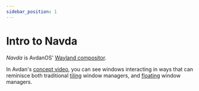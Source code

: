 ```yaml
---
sidebar_position: 1
---
```

# Intro to Navda

<Notice type="wip" url="/docs/navda/navda-intro.mdx" />

*Navda* is AvdanOS' [Wayland compositor](https://wayland.freedesktop.org).

In Avdan's [concept video](https://www.youtube.com/watch?v=tXFEiw1aJTw),
you can see windows interacting in ways that can reminisce both traditional [tiling](https://en.wikipedia.org/wiki/Tiling_window_manager) window managers,
and [floating](https://en.wikipedia.org/wiki/Stacking_window_manager) window managers.